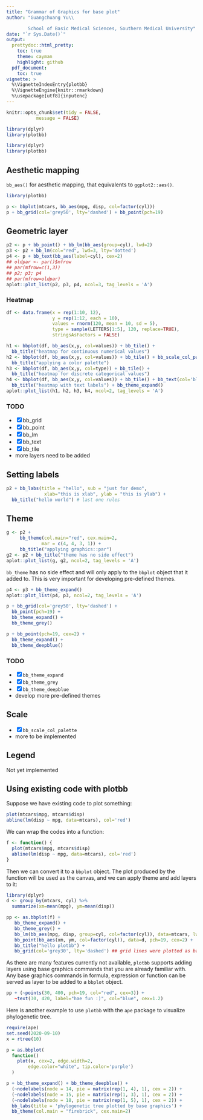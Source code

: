 ```yaml
---
title: "Grammar of Graphics for base plot"
author: "Guangchuang Yu\\

        School of Basic Medical Sciences, Southern Medical University"
date: "`r Sys.Date()`"
output:
  prettydoc::html_pretty:
    toc: true
    theme: cayman
    highlight: github
  pdf_document:
    toc: true
vignette: >
  %\VignetteIndexEntry{plotbb}
  %\VignetteEngine{knitr::rmarkdown}
  %\usepackage[utf8]{inputenc}
---
```


```r
knitr::opts_chunk$set(tidy = FALSE,
		   message = FALSE)

library(dplyr)
library(plotbb) 
```


```r
library(dplyr)
library(plotbb) 
```

## Aesthetic mapping

`bb_aes()` for aesthetic mapping, that equivalents to `ggplot2::aes()`.


```r
library(plotbb)

p <- bbplot(mtcars, bb_aes(mpg, disp, col=factor(cyl)))
p + bb_grid(col='grey50', lty='dashed') + bb_point(pch=19) 
```

## Geometric layer

```r
p2 <- p + bb_point() + bb_lm(bb_aes(group=cyl), lwd=2)
p3 <- p2 + bb_lm(col="red", lwd=3, lty='dotted')
p4 <- p + bb_text(bb_aes(label=cyl), cex=2)
## oldpar <- par()$mfrow
## par(mfrow=c(1,3))
## p2; p3; p4
## par(mfrow=oldpar)
aplot::plot_list(p2, p3, p4, ncol=3, tag_levels = 'A')
```

### Heatmap

```r
df <- data.frame(x = rep(1:10, 12),
                 y = rep(1:12, each = 10),
                 values = rnorm(120, mean = 10, sd = 5),
                 type = sample(LETTERS[1:5], 120, replace=TRUE),
                 stringsAsFactors = FALSE)

h1 <- bbplot(df, bb_aes(x,y, col=values)) + bb_tile() + 
  bb_title("heatmap for continuous numerical values") 
h2 <- bbplot(df, bb_aes(x,y, col=values)) + bb_tile() + bb_scale_col_palette("YlOrRd") +
  bb_title("applying a color palette") 
h3 <- bbplot(df, bb_aes(x,y, col=type)) + bb_tile() +
  bb_title("heatmap for discrete categorical values") 
h4 <- bbplot(df, bb_aes(x,y, col=values)) + bb_tile() + bb_text(col='black') +
  bb_title("heatmap with text labels") + bb_theme_expand()
aplot::plot_list(h1, h2, h3, h4, ncol=2, tag_levels = 'A')
```

### TODO

+ [x] bb_grid
+ [x] bb_point
+ [x] bb_lm
+ [x] bb_text
+ [x] bb_tile
+ more layers need to be added


## Setting labels

```r
p2 + bb_labs(title = "hello", sub = "just for demo",
              xlab="this is xlab", ylab = "this is ylab") +
  bb_title("hello world") # last one rules
```

## Theme

```r
g <- p2 +
     bb_theme(col.main="red", cex.main=2,
             mar = c(4, 4, 3, 1)) +
     bb_title("applying graphics::par")
g2 <- p2 + bb_title("theme has no side effect")
aplot::plot_list(g, g2, ncol=2, tag_levels = 'A')
```

`bb_theme` has no side effect and will only apply to the `bbplot` object that it added to.
This is very important for developing pre-defined themes.


```r

p4 <- p3 + bb_theme_expand()
aplot::plot_list(p4, p3, ncol=2, tag_levels = 'A')
```

```r
p + bb_grid(col='grey50', lty='dashed') +
  bb_point(pch=19) +
  bb_theme_expand() +
  bb_theme_grey() 
```

```r
p + bb_point(pch=19, cex=2) +
  bb_theme_expand() +
  bb_theme_deepblue() 
```

### TODO

+ [x] `bb_theme_expand`
+ [x] `bb_theme_grey`
+ [x] `bb_theme_deepblue`
+ develop more pre-defined themes

## Scale

+ [x] `bb_scale_col_palette`
+ more to be implemented

## Legend

Not yet implemented


## Using existing code with plotbb

Suppose we have existing code to plot something:

```r
plot(mtcars$mpg, mtcars$disp)
abline(lm(disp ~ mpg, data=mtcars), col='red')
```

We can wrap the codes into a function:

```r
f <- function() { 
  plot(mtcars$mpg, mtcars$disp)
  abline(lm(disp ~ mpg, data=mtcars), col='red')
}
```

Then we can convert it to a `bbplot` object. The plot produced by the function will be used as the canvas, and we can apply theme and add layers to it:

```r
library(dplyr) 
d <- group_by(mtcars, cyl) %>%
  summarize(xm=mean(mpg), ym=mean(disp))

pp <- as.bbplot(f) +
   bb_theme_expand() +
   bb_theme_grey() +
   bb_lm(bb_aes(mpg, disp, group=cyl, col=factor(cyl)), data=mtcars, lwd=2, lty='dashed') +
   bb_point(bb_aes(xm, ym, col=factor(cyl)), data=d, pch=19, cex=2) +
   bb_title("hello plotbb") +
   bb_grid(col='grey30', lty='dashed') ## grid lines were plotted as background by default
```

As there are many features currently not available, `plotbb` supports adding layers using base graphics commands that you are already familiar with. Any base graphics commands in formula, expression or function can be served as layer to be added to a `bbplot` object.


```r
pp + (~points(30, 400, pch=19, col="red", cex=3)) + 
   ~text(30, 420, label="hae fun :)", col="blue", cex=1.2)
```


Here is another example to use `plotbb` with the `ape` package to visualize phylogenetic tree.


```r
require(ape)
set.seed(2020-09-10)
x = rtree(10)

p = as.bbplot(
  function() 
    plot(x, cex=2, edge.width=2, 
        edge.color="white", tip.color='purple')
  )

p + bb_theme_expand() + bb_theme_deepblue() +
  (~nodelabels(node = 14, pie = matrix(rep(1, 4), 1), cex = 2)) +
  (~nodelabels(node = 15, pie = matrix(rep(1, 3), 1), cex = 2)) +
  (~nodelabels(node = 18, pie = matrix(rep(1, 5), 1), cex = 2)) +
  bb_labs(title = 'phylogenetic tree plotted by base graphics') +
  bb_theme(col.main = "firebrick", cex.main=2)
```  